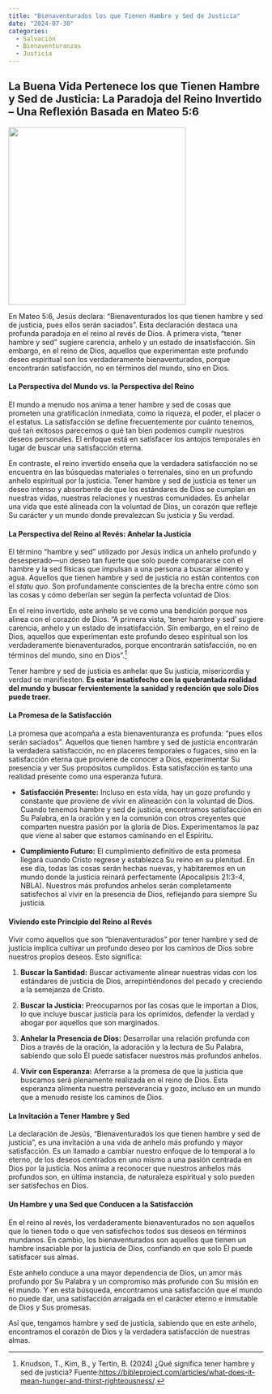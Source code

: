```yaml
---
title: "Bienaventurados los que Tienen Hambre y Sed de Justicia"
date: "2024-07-30"
categories:
  - Salvación 
  - Bienaventuranzas
  - Justicia
---
```


## La Buena Vida Pertenece los que Tienen Hambre y Sed de Justicia: La Paradoja del Reino Invertido – Una Reflexión Basada en Mateo 5:6

![](righteousness.webp){fig-align="center" width="350"}

En Mateo 5:6, Jesús declara: “Bienaventurados los que tienen hambre y sed de justicia, pues ellos serán saciados”. Esta declaración destaca una profunda paradoja en el reino al revés de Dios. A primera vista, "tener hambre y sed" sugiere carencia, anhelo y un estado de insatisfacción. Sin embargo, en el reino de Dios, aquellos que experimentan este profundo deseo espiritual son los verdaderamente bienaventurados, porque encontrarán satisfacción, no en términos del mundo, sino en Dios.

#### La Perspectiva del Mundo vs. la Perspectiva del Reino

El mundo a menudo nos anima a tener hambre y sed de cosas que prometen una gratificación inmediata, como la riqueza, el poder, el placer o el estatus. La satisfacción se define frecuentemente por cuánto tenemos, qué tan exitosos parecemos o qué tan bien podemos cumplir nuestros deseos personales. El enfoque está en satisfacer los antojos temporales en lugar de buscar una satisfacción eterna.

En contraste, el reino invertido enseña que la verdadera satisfacción no se encuentra en las búsquedas materiales o terrenales, sino en un profundo anhelo espiritual por la justicia. Tener hambre y sed de justicia es tener un deseo intenso y absorbente de que los estándares de Dios se cumplan en nuestras vidas, nuestras relaciones y nuestras comunidades. Es anhelar una vida que esté alineada con la voluntad de Dios, un corazón que refleje Su carácter y un mundo donde prevalezcan Su justicia y Su verdad.

#### La Perspectiva del Reino al Revés: Anhelar la Justicia

El término "hambre y sed" utilizado por Jesús indica un anhelo profundo y desesperado—un deseo tan fuerte que solo puede compararse con el hambre y la sed físicas que impulsan a una persona a buscar alimento y agua. Aquellos que tienen hambre y sed de justicia no están contentos con el *statu quo*. Son profundamente conscientes de la brecha entre cómo son las cosas y cómo deberían ser según la perfecta voluntad de Dios.

En el reino invertido, este anhelo se ve como una bendición porque nos alinea con el corazón de Dios. “A primera vista, 'tener hambre y sed' sugiere carencia, anhelo y un estado de insatisfacción. Sin embargo, en el reino de Dios, aquellos que experimentan este profundo deseo espiritual son los verdaderamente bienaventurados, porque encontrarán satisfacción, no en términos del mundo, sino en Dios”.[^1]

[^1]: Knudson, T., Kim, B., y Tertin, B. (2024) ¿Qué significa tener hambre y sed de justicia? Fuente:[https://bibleproject.com/articles/what-does-it-mean-hunger-and-thirst-righteousness/](#0).

Tener hambre y sed de justicia es anhelar que Su justicia, misericordia y verdad se manifiesten. **Es estar insatisfecho con la quebrantada realidad del mundo y buscar fervientemente la sanidad y redención que solo Dios puede traer.**

#### La Promesa de la Satisfacción

La promesa que acompaña a esta bienaventuranza es profunda: “pues ellos serán saciados”. Aquellos que tienen hambre y sed de justicia encontrarán la verdadera satisfacción, no en placeres temporales o fugaces, sino en la satisfacción eterna que proviene de conocer a Dios, experimentar Su presencia y ver Sus propósitos cumplidos. Esta satisfacción es tanto una realidad presente como una esperanza futura.

-   **Satisfacción Presente:** Incluso en esta vida, hay un gozo profundo y constante que proviene de vivir en alineación con la voluntad de Dios. Cuando tenemos hambre y sed de justicia, encontramos satisfacción en Su Palabra, en la oración y en la comunión con otros creyentes que comparten nuestra pasión por la gloria de Dios. Experimentamos la paz que viene al saber que estamos caminando en el Espíritu.

-   **Cumplimiento Futuro:** El cumplimiento definitivo de esta promesa llegará cuando Cristo regrese y establezca Su reino en su plenitud. En ese día, todas las cosas serán hechas nuevas, y habitaremos en un mundo donde la justicia reinará perfectamente (Apocalipsis 21:3-4, NBLA). Nuestros más profundos anhelos serán completamente satisfechos al vivir en la presencia de Dios, reflejando para siempre Su justicia.

#### Viviendo este Principio del Reino al Revés

Vivir como aquellos que son “bienaventurados” por tener hambre y sed de justicia implica cultivar un profundo deseo por los caminos de Dios sobre nuestros propios deseos. Esto significa:

1.  **Buscar la Santidad:** Buscar activamente alinear nuestras vidas con los estándares de justicia de Dios, arrepintiéndonos del pecado y creciendo a la semejanza de Cristo.

2.  **Buscar la Justicia:** Preocuparnos por las cosas que le importan a Dios, lo que incluye buscar justicia para los oprimidos, defender la verdad y abogar por aquellos que son marginados.

3.  **Anhelar la Presencia de Dios:** Desarrollar una relación profunda con Dios a través de la oración, la adoración y la lectura de Su Palabra, sabiendo que solo Él puede satisfacer nuestros más profundos anhelos.

4.  **Vivir con Esperanza:** Aferrarse a la promesa de que la justicia que buscamos será plenamente realizada en el reino de Dios. Esta esperanza alimenta nuestra perseverancia y gozo, incluso en un mundo que a menudo resiste los caminos de Dios.

#### La Invitación a Tener Hambre y Sed

La declaración de Jesús, “Bienaventurados los que tienen hambre y sed de justicia”, es una invitación a una vida de anhelo más profundo y mayor satisfacción. Es un llamado a cambiar nuestro enfoque de lo temporal a lo eterno, de los deseos centrados en uno mismo a una pasión centrada en Dios por la justicia. Nos anima a reconocer que nuestros anhelos más profundos son, en última instancia, de naturaleza espiritual y solo pueden ser satisfechos en Dios.

#### Un Hambre y una Sed que Conducen a la Satisfacción

En el reino al revés, los verdaderamente bienaventurados no son aquellos que lo tienen todo o que ven satisfechos todos sus deseos en términos mundanos. En cambio, los bienaventurados son aquellos que tienen un hambre insaciable por la justicia de Dios, confiando en que solo Él puede satisfacer sus almas.

Este anhelo conduce a una mayor dependencia de Dios, un amor más profundo por Su Palabra y un compromiso más profundo con Su misión en el mundo. Y en esta búsqueda, encontramos una satisfacción que el mundo no puede dar, una satisfacción arraigada en el carácter eterno e inmutable de Dios y Sus promesas.

Así que, tengamos hambre y sed de justicia, sabiendo que en este anhelo, encontramos el corazón de Dios y la verdadera satisfacción de nuestras almas.
